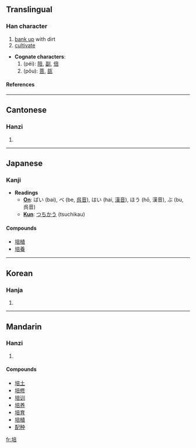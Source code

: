 ==Translingual==
===Han character===
{{Han char|rn=32|rad=土|as=08|sn=11|four=4016<sub>1</sub>|canj=土卜廿口 (GYTR)}}
# [[bank up]] with dirt
# [[cultivate]]


*'''Cognate characters''':
*# (péi): [[陪]], [[副]], [[倍]]
*# (pǒu): [[菩]], [[瓿]]
====References====
{{Han ref|kx=0231.110|dkj=05195|dj=0468.020|hdz=10457.020|uh=57F9|ud=22521|bh=B0F6|bd=45302}}
----
==Cantonese==
===Hanzi===
{{yue-hanzi|jyut=|y=pui4}}
# {{defn|Cantonese}}
----
==Japanese==
===Kanji===
* '''Readings'''
** '''[[On]]''': ばい (bai), べ (be, [[呉音]]), はい (hai, [[漢音]]), ほう (hō, 漢音), ぶ (bu, 呉音)
** '''[[Kun]]''': [[つちかう]] (tsuchikau)

====Compounds====
*[[培植]]
*[[培養]]
----

==Korean==
===Hanja===
{{ko-hanja|hangeul=[[배]], [[부]]|rv=bae, bu|mr=pae, pu}}
# {{defn|Korean}}
----
==Mandarin==
===Hanzi===
{{cmn-hanzi|pin=[[péi]] (pei2), [[pǒu]] (pou3)|wg=p'ei<sup>2</sup>, p'ou<sup>3</sup>}}
# {{defn|Mandarin}}

====Compounds====
*[[培土]]
*[[培修]]
*[[培训]]
*[[培养]]
*[[培育]]
*[[培植]]
*[[配种]]

[[fr:培]]